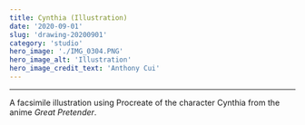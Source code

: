 ```yaml
---
title: Cynthia (Illustration)
date: '2020-09-01'
slug: 'drawing-20200901'
category: 'studio'
hero_image: './IMG_0304.PNG'
hero_image_alt: 'Illustration'
hero_image_credit_text: 'Anthony Cui'
---
```


---

A facsimile illustration using Procreate of the character Cynthia from the anime _Great Pretender_.